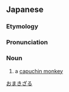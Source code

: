 ==Japanese==
{{wikipedia|lang=ja|オマキザル属}}
{{ja-kanjitab|yomi=k|お|まき|さる|r=y|k3=ざる}}

===Etymology===
{{compound|lang=ja|尾|巻|猿|tr1=o|t1=[[tail]]|tr2=maki|t2=[[roll]]|tr3=saru|t3=[[monkey]]|sort=おまきざる}}

===Pronunciation===
{{ja-pron|acc=4|y=k|おまきざる}}

===Noun===
{{ja-noun|おまきざる|オマキザル|hhira=をまきざる}}

# a [[capuchin monkey]]

[[Category:ja:Monkeys|おまきざる]]